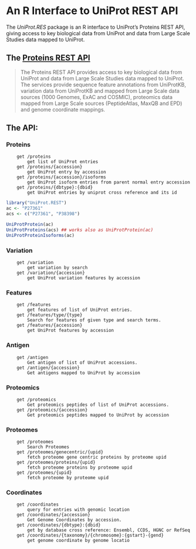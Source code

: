 # An R Interface to UniProt REST API

The *UniProt.RES* package is an R interface to UniProt's Proteins REST
API, giving access to key biological data from UniProt and data from
Large Scale Studies data mapped to UniProt.


## The [Proteins REST API](https://www.ebi.ac.uk/proteins/api/doc/swagger/)

> The Proteins REST API provides access to key biological data from
> UniProt and data from Large Scale Studies data mapped to
> UniProt. The services provide sequence feature annotations from
> UniProtKB, variation data from UniProtKB and mapped from Large Scale
> data sources (1000 Genomes, ExAC and COSMIC), proteomics data mapped
> from Large Scale sources (PeptideAtlas, MaxQB and EPD) and genome
> coordinate mappings.

## The API:

### Proteins

        get /proteins
            get list of UniProt entries
        get /proteins/{accession}
            get UniProt entry by accession
        get /proteins/{accession}/isoforms
            get UniProt isoform entries from parent normal entry accession
        get /proteins/{dbtype}:{dbid}
            get UniProt entries by uniprot cross reference and its id

```r
library("UniProt.REST")
ac <- "P27361"
acs <- c("P27361", "P38398")

UniProtProtein(ac)
UniProtProteins(acs) ## works also as UniProtProtein(ac)
UniProtProteinIsoforms(ac)
```

### Variation

        get /variation
            get variation by search
        get /variation/{accession}
            get UniProt variation features by accession

### Features

        get /features
            get features of list of UniProt entries.
        get /features/type/{type}
            Search for features of given type and search terms.
        get /features/{accession}
            get UniProt features by accession

### Antigen

        get /antigen
            Get antigen of list of UniProt accessions.
        get /antigen/{accession}
            Get antigens mapped to UniProt by accession

### Proteomics

        get /proteomics
            Get proteomics peptides of list of UniProt accessions.
        get /proteomics/{accession}
            Get proteomics peptides mapped to UniProt by accession

### Proteomes

        get /proteomes
            Search Proteomes
        get /proteomes/genecentric/{upid}
            fetch proteome gene centric proteins by proteome upid
        get /proteomes/proteins/{upid}
            fetch proteome proteins by proteome upid
        get /proteomes/{upid}
            fetch proteome by proteome upid

### Coordinates

        get /coordinates
            query for entries with genomic location
        get /coordinates/{accession}
            Get Genome Coordinates by accession.
        get /coordinates/{dbtype}:{dbid}
            get by database cross reference: Ensembl, CCDS, HGNC or RefSeq
        get /coordinates/{taxonomy}/{chromosome}:{gstart}-{gend}
            get genome coordinate by genome locatio
